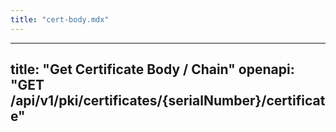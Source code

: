 ```yaml
---
title: "cert-body.mdx"
---
```


---
title: "Get Certificate Body / Chain"
openapi: "GET /api/v1/pki/certificates/{serialNumber}/certificate"
---
